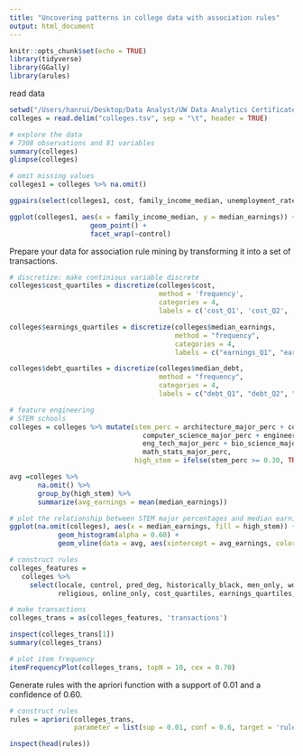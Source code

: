 ```yaml
---
title: "Uncovering patterns in college data with association rules"
output: html_document
---
```


```r
knitr::opts_chunk$set(echo = TRUE)
library(tidyverse)
library(GGally)
library(arules)

```

read data
```r
setwd("/Users/hanrui/Desktop/Data Analyst/UW Data Analytics Certificate/Data Mining and Predictive Analytics/datasets")
colleges = read.delim("colleges.tsv", sep = "\t", header = TRUE)

# explore the data
# 7308 observations and 81 variables
summary(colleges)
glimpse(colleges)

# omit missing values
colleges1 = colleges %>% na.omit()

ggpairs(select(colleges1, cost, family_income_median, unemployment_rate, median_earnings))

ggplot(colleges1, aes(x = family_income_median, y = median_earnings)) +
                    geom_point() +
                    facet_wrap(~control)

```

Prepare your data for association rule mining by transforming it into a set of transactions. 
```r
# discretize: make continious variable discrete
colleges$cost_quartiles = discretize(colleges$cost, 
                                     method = 'frequency', 
                                     categories = 4, 
                                     labels = c('cost_Q1', 'cost_Q2', 'cost_Q3', 'cost_Q4'))

colleges$earnings_quartiles = discretize(colleges$median_earnings, 
                                         method = "frequency", 
                                         categories = 4, 
                                         labels = c("earnings_Q1", "earnings_Q2", "earnings_Q3", "earnings_Q4"))

colleges$debt_quartiles = discretize(colleges$median_debt, 
                                     method = "frequency", 
                                     categories = 4, 
                                     labels = c("debt_Q1", "debt_Q2", "debt_Q3", "debt_Q4"))

# feature engineering
# STEM schools
colleges = colleges %>% mutate(stem_perc = architecture_major_perc + comm_tech_major_perc +
                                 computer_science_major_perc + engineering_major_perc +
                                 eng_tech_major_perc + bio_science_major_perc +
                                 math_stats_major_perc, 
                               high_stem = ifelse(stem_perc >= 0.30, TRUE, FALSE))

avg =colleges %>%
       na.omit() %>%
       group_by(high_stem) %>%
       summarize(avg_earnings = mean(median_earnings))

# plot the relationship between STEM major percentages and median earnings
ggplot(na.omit(colleges), aes(x = median_earnings, fill = high_stem)) + 
            geom_histogram(alpha = 0.60) +
            geom_vline(data = avg, aes(xintercept = avg_earnings, color = high_stem))

# construct rules
colleges_features = 
   colleges %>%
     select(locale, control, pred_deg, historically_black, men_only, women_only, 
            religious, online_only, cost_quartiles, earnings_quartiles, debt_quartiles, high_stem, top_ten)

# make transactions
colleges_trans = as(colleges_features, 'transactions')

inspect(colleges_trans[1])
summary(colleges_trans)

# plot item frequency
itemFrequencyPlot(colleges_trans, topN = 10, cex = 0.70)
```   

Generate rules with the apriori function with a support of 0.01 and a confidence of 0.60. 
```r
# construct rules
rules = apriori(colleges_trans, 
                parameter = list(sup = 0.01, conf = 0.6, target = 'rules'))

inspect(head(rules))
```

